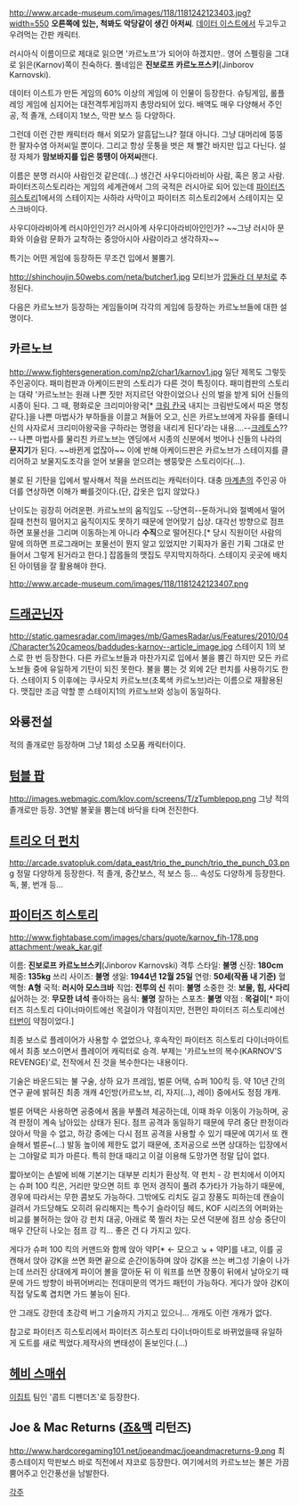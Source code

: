 http://www.arcade-museum.com/images/118/1181242123403.jpg?width=550
'''오른쪽에 있는, 척봐도 악당같이 생긴 아저씨'''.
{{{#!html
<iframe width="420" height="315" src="http://www.youtube.com/embed/rsaIJOH89-c" frameborder="0" allowfullscreen></iframe>
}}}
[[데이터 이스트]]에서 두고두고 우려먹는 간판 캐릭터.

러시아식 이름이므로 제대로 읽으면 '카르노프'가 되어야 하겠지만.. 영어 스펠링을 그대로 읽은(Karnov)쪽이 친숙하다.
풀네임은 '''진보로프 카르노프스키'''(Jinborov Karnovski).

데이터 이스트가 만든 게임의 60% 이상의 게임에 이 인물이 등장한다. 슈팅게임, 롤플레잉 게임에 심지어는 대전격투게임까지 총망라되어 있다. 배역도 매우 다양해서 주인공, 적 졸개, 스테이지 1보스, 막판 보스 등 다양하다.

그런데 이런 간판 캐릭터라 해서 외모가 알흠답느냐? 절대 아니다. 그냥 대머리에 뚱뚱한 팔자수염 아저씨일 뿐이다. 그리고 항상 웃퉁을 벗은 채 빨간 바지만 입고 다닌다.
설정 자체가 '''맘보바지를 입은 뚱땡이 아저씨'''랜다.

이름은 분명 러시아 사람인것 같은데(...) 생긴건 사우디아라비아 사람, 혹은 몽고 사람. 파이터즈히스토리라는 게임의 세계관에서 그의 국적은 러시아로 되어 있는데 [[파이터즈 히스토리]]1에서의 스테이지는 사하라 사막이고 파이터즈 히스토리2에서 스테이지는 모스크바이다.

사우디아라비아계 러시아인인가? 러시아계 사우디아라비아인인가? ~~그냥 러시아 문화와 이슬람 문화가 교착하는 중앙아시아 사람이라고 생각하자~~

특기는 어떤 게임에 등장하든 무조건 입에서 불뿜기.

http://shinchoujin.50webs.com/neta/butcher1.jpg
모티브가 [[압둘라 더 부처]]로 추정된다.

다음은 카르노브가 등장하는 게임들이며 각각의 게임에 등장하는 카르노브들에 대한 설명이다.

== 카르노브 ==
http://www.fightersgeneration.com/np2/char1/karnov1.jpg
일단 제목도 그렇듯 주인공이다. 
패미컴판과 아케이드판의 스토리가 다른 것이 특징이다.
패미컴판의 스토리는 대략 '카르노브는 원래 나쁜 짓만 저지르던 악한이었으나 신의 벌을 받게 되어 신들의 시종이 된다. 그 때, 평화로운 크리미아왕국[* [[크림 칸국]] 내지는 크림반도에서 따온 명칭같다.]을 나쁜 마법사가 부하들을 이끌고 쳐들어 오고, 신은 카르노브에게 자유를 줄테니 신의 사자로서 크리미아왕국을 구하라는 명령을 내리게 된다'라는 내용....--[[크레토스]]??-- 나쁜 마법사를 물리친 카르노브는 엔딩에서 시종의 신분에서 벗어나 신들의 나라의 '''문지기'''가 된다. ~~바뀐게 없잖아~~
이에 반해 아케이드판은 카르노브가 스테이지를 클리어하고 보물지도조각을 얻어 보물을 얻으려는 쌩뚱맞은 스토리이다(...).

불로 된 기탄을 입에서 발사해서 적을 쓰러뜨리는 캐릭터이다. 대충 [[마계촌]]의 주인공 아더를 연상하면 이해가 빠를것이다.(단, 갑옷은 입지 않았다.)

난이도는 굉장히 어려운편. 카르노브의 움직임도 --당연히--둔하거니와 절벽에서 떨어질때 천천히 떨어지고 움직이지도 못하기 때문에 얻어맞기 십상. 대각선 방향으로 점프하면 포물선을 그리며 이동하는게 아니라 '''수직'''으로 떨어진다.[* 당시 직원이던 사람의 말에 의하면 프로그래머는 포물선이 뭔지 알고 있었지만 기획자가 올린 기획 그대로 만들어서 그렇게 된거라고 한다.] 잡몹들의 맷집도 무지막지하하다. 스테이지 곳곳에 배치된 아이템을 잘 활용해야 한다.

http://www.arcade-museum.com/images/118/1181242123407.png

== [[드래곤닌자]] ==
http://static.gamesradar.com/images/mb/GamesRadar/us/Features/2010/04/Character%20cameos/baddudes-karnov--article_image.jpg
스테이지 1의 보스로 한 번 등장한다. 다른 카르노브들과 마찬가지로 입에서 불을 뿜긴 하지만 모든 카르노브들 중에 유일하게 기탄이 되진 못한다. 불을 뿜는 것 외에 2단 펀치를 사용하기도 한다. 스테이지 5 이후에는 쿠사모치 카르노브(초록색 카르노브)라는 이름으로 재활용된다. 맷집만 조금 약할 뿐 스테이지1의 카르노브와 성능이 동일하다.

== 와룡전설 ==
적의 졸개로만 등장하며 그냥 1회성 소모품 캐릭터이다.

== [[텀블 팝]] ==
http://images.webmagic.com/klov.com/screens/T/zTumblepop.png
그냥 적의 졸개로만 등장. 3연발 불꽃을 뿜는데 바닥을 타며 전진한다. 

== [[트리오 더 펀치]] ==
http://arcade.svatopluk.com/data_east/trio_the_punch/trio_the_punch_03.png
정말 다양하게 등장한다. 적 졸개, 중간보스, 적 보스 등... 속성도 다양하게 등장한다. 독, 불, 번개 등...

== [[파이터즈 히스토리]] ==

http://www.fightabase.com/images/chars/quote/karnov_fih-178.png attachment:/weak_kar.gif

이름: '''진보로프 카르노브스키'''(Jinborov Karnovski)
격투 스타일: '''불명'''
신장: '''180cm'''
체중: '''135kg'''
쓰리 사이즈: '''불명'''
생일: '''1944년 12월 25일'''
연령: '''50세(작품 내 기준)'''
혈액형: '''A형'''
국적: '''러시아 모스크바'''
직업: '''전투의 신''' 
취미: '''불명''' 
소중한 것: '''보물, 힘, 사다리'''
싫어하는 것: '''무모한 녀석'''
좋아하는 음식: '''불명'''
잘하는 스포츠: '''불명''' 
약점 : '''목걸이'''[* 파이터즈 히스토리 다이너마이트에선 목걸이가 약점이지만, 전편인 파이터즈 히스토리에선 [[터번]]이 약점이었다.]

최종 보스로 플레이어가 사용할 수 없었으나, 후속작인 파이터즈 히스토리 다이너마이트에서 최종 보스이면서 플레이어 캐릭터로 승격. 부제는 '카르노브의 복수(KARNOV'S REVENGE)'로, 전작에서 진 것을 복수한다는 내용이다.

기술은 바운드되는 불 구술, 상하 요가 프레임, 벌룬 어택, 슈퍼 100킥 등. 
약 10년 간의 연구 끝에 밝혀진 최종 개캐 4인방(카르노브, 리, 자지(...), 레이) 중에서도 정점 개캐.

벌룬 어택은 사용하면 공중에서 몸을 부풀려 체공하는데, 이때 좌우 이동이 가능하며, 공격 판정이 계속 남아있는 상태가 된다. 점프 공격과 동일하기 때문에 무려 중단 판정이라 앉아서 막을 수 없고, 하강 중에는 다시 점프 공격을 사용할 수 있기 때문에 여기서 또 캔슬해서 벌룬~(...) 발동 높이에 제한도 없기 때문에, 초저공으로 쓰면 상대하는 입장에서는 그야말로 피가 마른다. 특히 한대 때리고 이걸 이용해 도망가면 정말 답이 없다.

짧아보이는 손발에 비해 기본기는 대부분 리치가 환상적. 약 펀치 - 강 펀치에서 이어지는 슈퍼 100 킥은, 거리만 맞으면 히트 후 먼저 경직이 풀려 추가타가 가능하기 때문에, 경우에 따라서는 무한 콤보도 가능하다. 그밖에도 리치도 길고 장풍도 피하는데 캔슬이 걸려서 가드당해도 오히려 유리해지는 특수기 슬라이딩 헤드, KOF 시리즈의 어퍼와는 비교를 불허하는 앉아 강 펀치 대공, 아래로 쭉 찔러 차는 모션 덕분에 점프 상승 중단이 매우 간단히 나오는 점프 강 킥... 좋은 건 다 가지고 있다.

게다가 슈퍼 100 킥의 커맨드와 함께 앉아 약P[* ← 모으고 ↘ + 약P]를 내고, 이를 공캔해서 앉아 강K을 쓰면 화면 끝으로 순간이동하며 앉아 강K을 쓰는 버그성 기술이 나가는데 쓰러진 상대에게 파이어 볼을 깔아둔 뒤 이 워프를 쓰면 장풍이 뒤에서 날아오기 때문에 가드 방향이 바뀌어버리는 전대미문의 역가드 패턴이 가능하다. 게다가 앉아 강K이 직접 닿도록 겹치면 가드 불능이 된다. 

안 그래도 강한데 초강력 버그 기술까지 가지고 있으니... 개캐도 이런 개캐가 없다.

참고로 파이터즈 히스토리에서 파이터즈 히스토리 다이너마이트로 바뀌었을때 유일하게 도트를 새로 찍었다.제작사의 변태성이 돋보인다.(...)

== [[헤비 스매쉬]] ==
[[이집트]] 팀인 '콥트 디펜더즈'로 등장한다. 

== Joe & Mac Returns ([[죠&맥]] 리턴즈) ==
http://www.hardcoregaming101.net/joeandmac/joeandmacreturns-9.png
최종스테이지 막판보스 바로 직전에서 쟈코로 등장한다. 여기에서의 카르노브는 불은 가끔 뿜어주고 인간풍선을 남발한다.


[[각주]]
